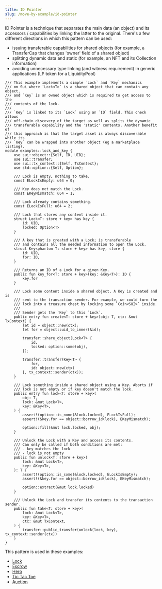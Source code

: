 ```yaml
---
title: ID Pointer
slug: /move-by-example/id-pointer
---
```


ID Pointer is a technique that separates the main data (an object) and its accessors / capabilities by linking the latter to the original. There's a few different directions in which this pattern can be used:

- issuing transferable capabilities for shared objects (for example, a TransferCap that changes 'owner' field of a shared object)
- splitting dynamic data and static (for example, an NFT and its Collection information)
- avoiding unnecessary type linking (and witness requirement) in generic applications (LP token for a LiquidityPool)

```move
/// This example implements a simple `Lock` and `Key` mechanics
/// on Sui where `Lock<T>` is a shared object that can contain any object,
/// and `Key` is an owned object which is required to get access to the
/// contents of the lock.
///
/// `Key` is linked to its `Lock` using an `ID` field. This check allows
/// off-chain discovery of the target as well as splits the dynamic
/// transferable capability and the 'static' contents. Another benefit of
/// this approach is that the target asset is always discoverable while its
/// `Key` can be wrapped into another object (eg a marketplace listing).
module examples::lock_and_key {
    use sui::object::{Self, ID, UID};
    use sui::transfer;
    use sui::tx_context::{Self, TxContext};
    use std::option::{Self, Option};

    /// Lock is empty, nothing to take.
    const ELockIsEmpty: u64 = 0;

    /// Key does not match the Lock.
    const EKeyMismatch: u64 = 1;

    /// Lock already contains something.
    const ELockIsFull: u64 = 2;

    /// Lock that stores any content inside it.
    struct Lock<T: store + key> has key {
        id: UID,
        locked: Option<T>
    }

    /// A key that is created with a Lock; is transferable
    /// and contains all the needed information to open the Lock.
    struct Key<phantom T: store + key> has key, store {
        id: UID,
        for: ID,
    }

    /// Returns an ID of a Lock for a given Key.
    public fun key_for<T: store + key>(key: &Key<T>): ID {
        key.for
    }

    /// Lock some content inside a shared object. A Key is created and is
    /// sent to the transaction sender. For example, we could turn the
    /// lock into a treasure chest by locking some `Coin<SUI>` inside.
    ///
    /// Sender gets the `Key` to this `Lock`.
    public entry fun create<T: store + key>(obj: T, ctx: &mut TxContext) {
        let id = object::new(ctx);
        let for = object::uid_to_inner(&id);

        transfer::share_object(Lock<T> {
            id,
            locked: option::some(obj),
        });

        transfer::transfer(Key<T> {
            for,
            id: object::new(ctx)
        }, tx_context::sender(ctx));
    }

    /// Lock something inside a shared object using a Key. Aborts if
    /// lock is not empty or if key doesn't match the lock.
    public entry fun lock<T: store + key>(
        obj: T,
        lock: &mut Lock<T>,
        key: &Key<T>,
    ) {
        assert!(option::is_none(&lock.locked), ELockIsFull);
        assert!(&key.for == object::borrow_id(lock), EKeyMismatch);

        option::fill(&mut lock.locked, obj);
    }

    /// Unlock the Lock with a Key and access its contents.
    /// Can only be called if both conditions are met:
    /// - key matches the lock
    /// - lock is not empty
    public fun unlock<T: store + key>(
        lock: &mut Lock<T>,
        key: &Key<T>,
    ): T {
        assert!(option::is_some(&lock.locked), ELockIsEmpty);
        assert!(&key.for == object::borrow_id(lock), EKeyMismatch);

        option::extract(&mut lock.locked)
    }

    /// Unlock the Lock and transfer its contents to the transaction sender.
    public fun take<T: store + key>(
        lock: &mut Lock<T>,
        key: &Key<T>,
        ctx: &mut TxContext,
    ) {
        transfer::public_transfer(unlock(lock, key), tx_context::sender(ctx))
    }
}
```

This pattern is used in these examples:

- [Lock](https://github.com/MystenLabs/sui/blob/main/sui_programmability/examples/basics/sources/lock.move)
- [Escrow](https://github.com/MystenLabs/sui/blob/main/sui_programmability/examples/defi/sources/escrow.move)
- [Hero](https://github.com/MystenLabs/sui/blob/main/sui_programmability/examples/games/sources/hero.move)
- [Tic Tac Toe](https://github.com/MystenLabs/sui/blob/main/sui_programmability/examples/games/sources/tic_tac_toe.move)
- [Auction](https://github.com/MystenLabs/sui/blob/main/sui_programmability/examples/nfts/sources/auction.move)

